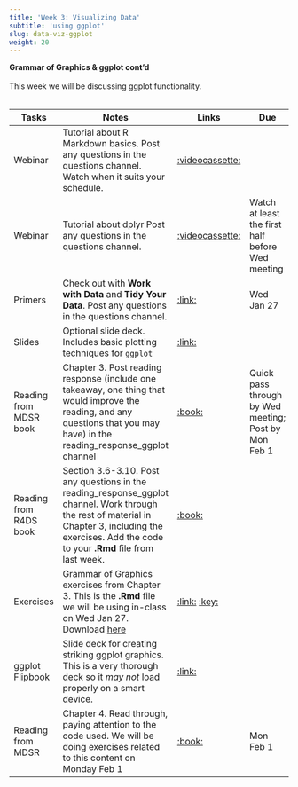 ```yaml
---
title: 'Week 3: Visualizing Data'
subtitle: 'using ggplot'
slug: data-viz-ggplot
weight: 20
---
```



**Grammar of Graphics & ggplot cont'd**\
\
This week we will be discussing ggplot functionality.\
\

| Tasks | Notes | Links | Due |
| -------- | ------------- | ------ | ---- |
| Webinar | Tutorial about R Markdown basics. Post any questions in the questions channel. Watch when it suits your schedule. |[:videocassette:](https://rstudio.com/resources/webinars/getting-started-with-r-markdown/)| |
| Webinar |Tutorial about dplyr Post any questions in the questions channel.|[:videocassette:](https://rstudio.com/resources/additional-talks/the-grammar-and-graphics-of-data-science/)|Watch at least the first half before Wed meeting|
| Primers |Check out with **Work with Data** and **Tidy Your Data**. Post any questions in the questions channel. | [:link:](https://rstudio.cloud/learn/primers)| Wed Jan 27|
| Slides | Optional slide deck. Includes basic plotting techniques for `ggplot`| [:link:](/slides/data-viz-ggplot.html)||
| Reading from MDSR book | Chapter 3. Post reading response (include one takeaway, one thing that would improve the reading, and any questions that you may have) in the reading_response_ggplot channel | [:book:](https://mdsr-book.github.io/mdsr2e/ch-vizII.html)| Quick pass through by Wed meeting; Post by Mon Feb 1|
| Reading from R4DS book | Section 3.6-3.10. Post any questions in the reading_response_ggplot channel. Work through the rest of material in Chapter 3, including the exercises. Add the code to your **.Rmd** file from last week. |[:book:](https://r4ds.had.co.nz/data-visualisation.html#geometric-objects) | |
|Exercises|Grammar of Graphics exercises from Chapter 3. This is the **.Rmd** file we will be using in-class on Wed Jan 27. Download [here](https://math4180.netlify.app/exercises/chapter3.Rmd) |[:link:](https://math4180.netlify.app/exercises/chapter3.html) [:key:](https://math4180.netlify.app/exercises/chapter3-key.html)||
|ggplot Flipbook | Slide deck for creating striking ggplot graphics. This is a very thorough deck so it *may not * load properly on a smart device. |[:link:](https://evamaerey.github.io/ggplot_flipbook/ggplot_flipbook_xaringan.html#5)||
|Reading from MDSR| Chapter 4. Read through, paying attention to the code used. We will be doing exercises related to this content on Monday Feb 1 |[:book:](https://mdsr-book.github.io/mdsr2e/ch-dataI.html)| Mon Feb 1|

